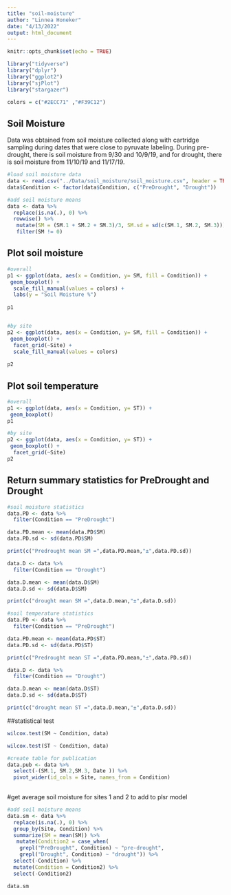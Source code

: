 ```yaml
---
title: "soil-moisture"
author: "Linnea Honeker"
date: "4/13/2022"
output: html_document
---
```


```r
knitr::opts_chunk$set(echo = TRUE)

library("tidyverse")
library("dplyr")
library("ggplot2")
library("sjPlot")
library("stargazer")

colors = c("#2ECC71" ,"#F39C12")

```

## Soil Moisture
Data was obtained from soil moisture collected along with cartridge sampling during dates that were close to pyruvate labeling. During pre-drought, there is soil moisture from 9/30 and 10/9/19, and for drought, there is soil moisture from 11/10/19 and 11/17/19.

```r
#load soil moisture data
data <- read.csv("../Data/soil_moisture/soil_moisture.csv", header = TRUE)
data$Condition <- factor(data$Condition, c("PreDrought", "Drought"))

#add soil moisture means
data <- data %>%
  replace(is.na(.), 0) %>%
  rowwise() %>%
   mutate(SM = (SM.1 + SM.2 + SM.3)/3, SM.sd = sd(c(SM.1, SM.2, SM.3))) %>%
   filter(SM != 0)
```

## Plot soil moisture


```r
#overall 
p1 <- ggplot(data, aes(x = Condition, y= SM, fill = Condition)) +
 geom_boxplot() +
  scale_fill_manual(values = colors) +
  labs(y = "Soil Moisture %")
  
p1


#by site
p2 <- ggplot(data, aes(x = Condition, y= SM, fill = Condition)) +
 geom_boxplot() +
  facet_grid(~Site) +
  scale_fill_manual(values = colors)
  
p2
```

## Plot soil temperature
```r
#overall 
p1 <- ggplot(data, aes(x = Condition, y= ST)) +
 geom_boxplot() 
p1

#by site
p2 <- ggplot(data, aes(x = Condition, y= ST)) +
 geom_boxplot() +
  facet_grid(~Site)
p2
```

## Return summary statistics for PreDrought and Drought
```r
#soil moisture statistics
data.PD <- data %>%
  filter(Condition == "PreDrought") 

data.PD.mean <- mean(data.PD$SM)
data.PD.sd <- sd(data.PD$SM)

print(c("Predrought mean SM =",data.PD.mean,"±",data.PD.sd))

data.D <- data %>%
  filter(Condition == "Drought") 

data.D.mean <- mean(data.D$SM)
data.D.sd <- sd(data.D$SM)

print(c("drought mean SM =",data.D.mean,"±",data.D.sd))

#soil temperature statistics
data.PD <- data %>%
  filter(Condition == "PreDrought") 

data.PD.mean <- mean(data.PD$ST)
data.PD.sd <- sd(data.PD$ST)

print(c("Predrought mean ST =",data.PD.mean,"±",data.PD.sd))

data.D <- data %>%
  filter(Condition == "Drought") 

data.D.mean <- mean(data.D$ST)
data.D.sd <- sd(data.D$ST)

print(c("drought mean ST =",data.D.mean,"±",data.D.sd))

```

##statistical test

```r
wilcox.test(SM ~ Condition, data)

wilcox.test(ST ~ Condition, data)


```

```r
#create table for publication
data.pub <- data %>%
  select(-(SM.1, SM.2,SM.3, Date )) %>%
  pivot_wider(id_cols = Site, names_from = Condition)
  

```
#get average soil moisture for sites 1 and 2 to add to plsr model
```r
#add soil moisture means
data.sm <- data %>%
  replace(is.na(.), 0) %>%
  group_by(Site, Condition) %>%
  summarize(SM = mean(SM)) %>%
   mutate(Condition2 = case_when(
    grepl("PreDrought", Condition) ~ "pre-drought",
    grepl("Drought", Condition) ~ "drought")) %>%
  select(-Condition) %>%
  mutate(Condition = Condition2) %>%
  select(-Condition2)

data.sm

```

